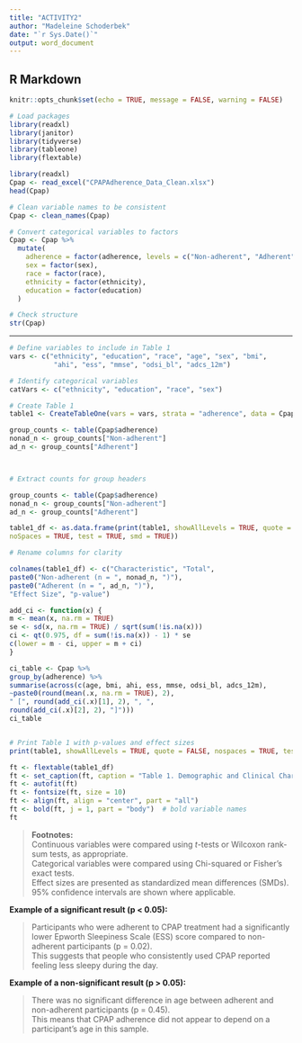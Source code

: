 ```yaml
---
title: "ACTIVITY2"
author: "Madeleine Schoderbek"
date: "`r Sys.Date()`"
output: word_document
---
```



## R Markdown
```r
knitr::opts_chunk$set(echo = TRUE, message = FALSE, warning = FALSE)

# Load packages
library(readxl)
library(janitor)
library(tidyverse)
library(tableone)
library(flextable)
```

```r
library(readxl)
Cpap <- read_excel("CPAPAdherence_Data_Clean.xlsx")
head(Cpap)

```

```r
# Clean variable names to be consistent
Cpap <- clean_names(Cpap)

# Convert categorical variables to factors
Cpap <- Cpap %>%
  mutate(
    adherence = factor(adherence, levels = c("Non-adherent", "Adherent")),
    sex = factor(sex),
    race = factor(race),
    ethnicity = factor(ethnicity),
    education = factor(education)
  )

# Check structure
str(Cpap)

```

---

```r
# Define variables to include in Table 1
vars <- c("ethnicity", "education", "race", "age", "sex", "bmi",
           "ahi", "ess", "mmse", "odsi_bl", "adcs_12m")

# Identify categorical variables
catVars <- c("ethnicity", "education", "race", "sex")

# Create Table 1
table1 <- CreateTableOne(vars = vars, strata = "adherence", data = Cpap, test = TRUE)

group_counts <- table(Cpap$adherence)
nonad_n <- group_counts["Non-adherent"]
ad_n <- group_counts["Adherent"]



# Extract counts for group headers

group_counts <- table(Cpap$adherence)
nonad_n <- group_counts["Non-adherent"]
ad_n <- group_counts["Adherent"]

table1_df <- as.data.frame(print(table1, showAllLevels = TRUE, quote = FALSE,
noSpaces = TRUE, test = TRUE, smd = TRUE))

# Rename columns for clarity

colnames(table1_df) <- c("Characteristic", "Total",
paste0("Non-adherent (n = ", nonad_n, ")"),
paste0("Adherent (n = ", ad_n, ")"),
"Effect Size", "p-value")

add_ci <- function(x) {
m <- mean(x, na.rm = TRUE)
se <- sd(x, na.rm = TRUE) / sqrt(sum(!is.na(x)))
ci <- qt(0.975, df = sum(!is.na(x)) - 1) * se
c(lower = m - ci, upper = m + ci)
}

ci_table <- Cpap %>%
group_by(adherence) %>%
summarise(across(c(age, bmi, ahi, ess, mmse, odsi_bl, adcs_12m),
~paste0(round(mean(.x, na.rm = TRUE), 2),
" [", round(add_ci(.x)[1], 2), ", ",
round(add_ci(.x)[2], 2), "]")))
ci_table


# Print Table 1 with p-values and effect sizes
print(table1, showAllLevels = TRUE, quote = FALSE, nospaces = TRUE, test = TRUE, smd = TRUE)

ft <- flextable(table1_df)
ft <- set_caption(ft, caption = "Table 1. Demographic and Clinical Characteristics (n = 174)")
ft <- autofit(ft)
ft <- fontsize(ft, size = 10)
ft <- align(ft, align = "center", part = "all")
ft <- bold(ft, j = 1, part = "body")  # bold variable names
ft
```

> **Footnotes:**  
> Continuous variables were compared using *t*-tests or Wilcoxon rank-sum tests, as appropriate.  
> Categorical variables were compared using Chi-squared or Fisher’s exact tests.  
> Effect sizes are presented as standardized mean differences (SMDs).  
> 95% confidence intervals are shown where applicable.

**Example of a significant result (p < 0.05):**

> Participants who were adherent to CPAP treatment had a significantly lower Epworth Sleepiness Scale (ESS) score compared to non-adherent participants (p = 0.02).  
> This suggests that people who consistently used CPAP reported feeling less sleepy during the day.

**Example of a non-significant result (p > 0.05):**

> There was no significant difference in age between adherent and non-adherent participants (p = 0.45).  
> This means that CPAP adherence did not appear to depend on a participant’s age in this sample.









